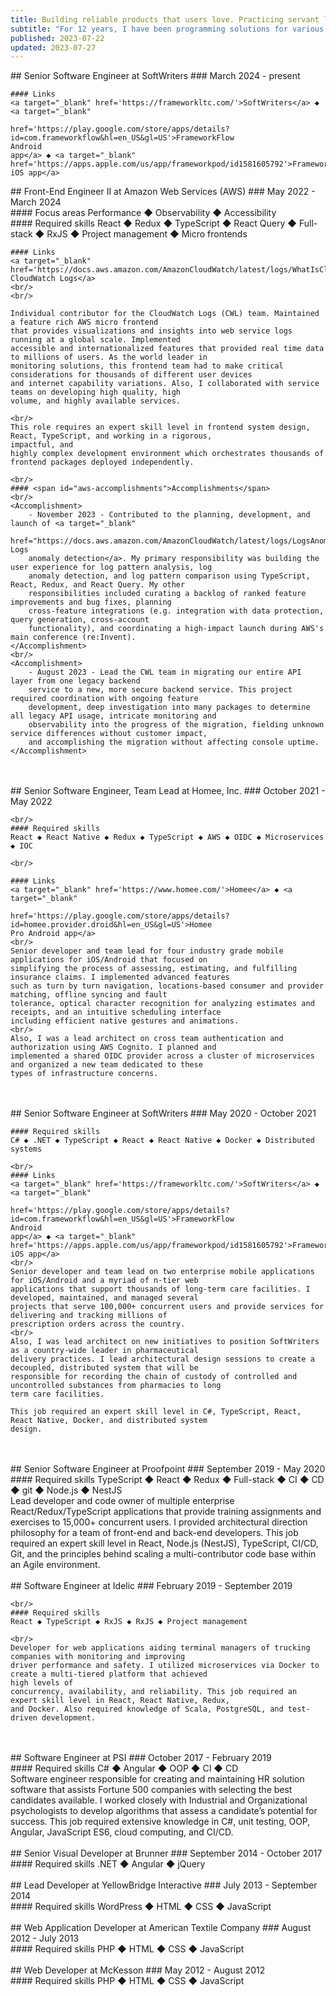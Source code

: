 ```yaml
---
title: Building reliable products that users love. Practicing servant leadership for Agile teams.  Pushing full-stack software engineering forward.
subtitle: "For 12 years, I have been programming solutions for various domains: financial, health care, transportation, and - most recently - cloud computing."
published: 2023-07-22
updated: 2023-07-27
---
```


<Position>
    ## Senior Software Engineer at SoftWriters
    ### March 2024 - present

    #### Links
    <a target="_blank" href='https://frameworkltc.com/'>SoftWriters</a> ◆ <a target="_blank"
                                                                             href='https://play.google.com/store/apps/details?id=com.frameworkflow&hl=en_US&gl=US'>FrameworkFlow
    Android
    app</a> ◆ <a target="_blank" href='https://apps.apple.com/us/app/frameworkpod/id1581605792'>FrameworkPOD iOS app</a>
</Position>

<Position>
    ## Front-End Engineer II at Amazon Web Services (AWS)
    ### May 2022 - March 2024
    <br/>
    #### Focus areas
    Performance ◆ Observability ◆ Accessibility
    <br/>
    #### Required skills
    React ◆ Redux ◆ TypeScript ◆ React Query ◆ Full-stack ◆ RxJS ◆ Project management ◆ Micro frontends
    <br/>

    #### Links
    <a target="_blank" href='https://docs.aws.amazon.com/AmazonCloudWatch/latest/logs/WhatIsCloudWatchLogs.html'>AWS CloudWatch Logs</a>
    <br/>
    <br/>

    Individual contributor for the CloudWatch Logs (CWL) team. Maintained a feature rich AWS micro frontend
    that provides visualizations and insights into web service logs running at a global scale. Implemented
    accessible and internationalized features that provided real time data to millions of users. As the world leader in
    monitoring solutions, this frontend team had to make critical considerations for thousands of different user devices
    and internet capability variations. Also, I collaborated with service teams on developing high quality, high
    volume, and highly available services.

    <br/>
    This role requires an expert skill level in frontend system design, React, TypeScript, and working in a rigorous,
    impactful, and
    highly complex development environment which orchestrates thousands of frontend packages deployed independently.

    <br/>
    #### <span id="aws-accomplishments">Accomplishments</span>
    <br/>
    <Accomplishment>
        - November 2023 - Contributed to the planning, development, and launch of <a target="_blank"
        href="https://docs.aws.amazon.com/AmazonCloudWatch/latest/logs/LogsAnomalyDetection.html">CloudWatch Logs
        anomaly detection</a>. My primary responsibility was building the user experience for log pattern analysis, log
        anomaly detection, and log pattern comparison using TypeScript, React, Redux, and React Query. My other
        responsibilities included curating a backlog of ranked feature improvements and bug fixes, planning
        cross-feature integrations (e.g. integration with data protection, query generation, cross-account
        functionality), and coordinating a high-impact launch during AWS's main conference (re:Invent).
    </Accomplishment>
    <br/>
    <Accomplishment>
        - August 2023 - Lead the CWL team in migrating our entire API layer from one legacy backend
        service to a new, more secure backend service. This project required coordination with ongoing feature
        development, deep investigation into many packages to determine all legacy API usage, intricate monitoring and
        observability into the progress of the migration, fielding unknown service differences without customer impact,
        and accomplishing the migration without affecting console uptime.
    </Accomplishment>
</Position>

<br/>
<br/>

<Position>
    ## Senior Software Engineer, Team Lead at Homee, Inc.
    ### October 2021 - May 2022

    <br/>
    #### Required skills
    React ◆ React Native ◆ Redux ◆ TypeScript ◆ AWS ◆ OIDC ◆ Microservices ◆ IOC

    <br/>

    #### Links
    <a target="_blank" href='https://www.homee.com/'>Homee</a> ◆ <a target="_blank"
                                                                    href='https://play.google.com/store/apps/details?id=homee.provider.droid&hl=en_US&gl=US'>Homee
    Pro Android app</a>
    <br/>
    Senior developer and team lead for four industry grade mobile applications for iOS/Android that focused on
    simplifying the process of assessing, estimating, and fulfilling insurance claims. I implemented advanced features
    such as turn by turn navigation, locations-based consumer and provider matching, offline syncing and fault
    tolerance, optical character recognition for analyzing estimates and receipts, and an intuitive scheduling interface
    including efficient native gestures and animations.
    <br/>
    Also, I was a lead architect on cross team authentication and authorization using AWS Cognito. I planned and
    implemented a shared OIDC provider across a cluster of microservices and organized a new team dedicated to these
    types of infrastructure concerns.
</Position>
<br/>
<br/>
<Position>
    ## Senior Software Engineer at SoftWriters
    ### May 2020 - October 2021
    <br/>

    #### Required skills
    C# ◆ .NET ◆ TypeScript ◆ React ◆ React Native ◆ Docker ◆ Distributed systems

    <br/>
    #### Links
    <a target="_blank" href='https://frameworkltc.com/'>SoftWriters</a> ◆ <a target="_blank"
                                                                             href='https://play.google.com/store/apps/details?id=com.frameworkflow&hl=en_US&gl=US'>FrameworkFlow
    Android
    app</a> ◆ <a target="_blank" href='https://apps.apple.com/us/app/frameworkpod/id1581605792'>FrameworkPOD iOS app</a>
    <br/>
    Senior developer and team lead on two enterprise mobile applications for iOS/Android and a myriad of n-tier web
    applications that support thousands of long-term care facilities. I developed, maintained, and managed several
    projects that serve 100,000+ concurrent users and provide services for delivering and tracking millions of
    prescription orders across the country.
    <br/>
    Also, I was lead architect on new initiatives to position SoftWriters as a country-wide leader in pharmaceutical
    delivery practices. I lead architectural design sessions to create a decoupled, distributed system that will be
    responsible for recording the chain of custody of controlled and uncontrolled substances from pharmacies to long
    term care facilities.

    This job required an expert skill level in C#, TypeScript, React, React Native, Docker, and distributed system
    design.
</Position>
<br/>
<br/>
<Position>
    ## Senior Software Engineer at Proofpoint
    ### September 2019 - May 2020
    <br/>
    #### Required skills
    TypeScript ◆ React ◆ Redux ◆ Full-stack ◆ CI ◆ CD ◆ git ◆ Node.js ◆ NestJS
    <br/>
    Lead developer and code owner of multiple enterprise React/Redux/TypeScript applications that provide training
    assignments
    and exercises to 15,000+ concurrent users. I provided architectural direction philosophy for a team of front-end
    and back-end developers. This job required an expert skill level in React, Node.js (NestJS), TypeScript, CI/CD, Git,
    and the
    principles behind scaling a multi-contributor code base within an Agile environment.
</Position>
<br/>
<br/>
<Position>
    ## Software Engineer at Idelic
    ### February 2019 - September 2019

    <br/>
    #### Required skills
    React ◆ TypeScript ◆ RxJS ◆ RxJS ◆ Project management

    <br/>
    Developer for web applications aiding terminal managers of trucking companies with monitoring and improving
    driver performance and safety. I utilized microservices via Docker to create a multi-tiered platform that achieved
    high levels of
    concurrency, availability, and reliability. This job required an expert skill level in React, React Native, Redux,
    and Docker. Also required knowledge of Scala, PostgreSQL, and test-driven development.
</Position>
<br/>
<br/>
<Position>
    ## Software Engineer at PSI
    ### October 2017 - February 2019
    <br/>
    #### Required skills
    C# ◆ Angular ◆ OOP ◆ CI ◆ CD
    <br/>
    Software engineer responsible for creating and maintaining HR solution software that assists Fortune 500 companies
    with selecting the best
    candidates available. I worked closely with Industrial and Organizational psychologists to develop algorithms that
    assess a
    candidate’s potential for success. This job required extensive knowledge in C#, unit testing, OOP, Angular,
    JavaScript ES6, cloud computing, and CI/CD.
</Position>
<br/>
<br/>

<Position>
    ## Senior Visual Developer at Brunner
    ### September 2014 - October 2017
    <br/>
    #### Required skills
    .NET ◆ Angular ◆ jQuery
</Position>
<br/>
<br/>
<Position>
    ## Lead Developer at YellowBridge Interactive
    ### July 2013 - September 2014
    <br/>
    #### Required skills
    WordPress ◆ HTML ◆ CSS ◆ JavaScript
</Position>
<br/>
<br/>
<Position>
    ## Web Application Developer at American Textile Company
    ### August 2012 - July 2013
    <br/>
    #### Required skills
    PHP ◆ HTML ◆ CSS ◆ JavaScript
</Position>
<br/>
<br/>
<Position>
    ## Web Developer at McKesson
    ### May 2012 - August 2012
    <br/>
    #### Required skills
    PHP ◆ HTML ◆ CSS ◆ JavaScript
</Position>